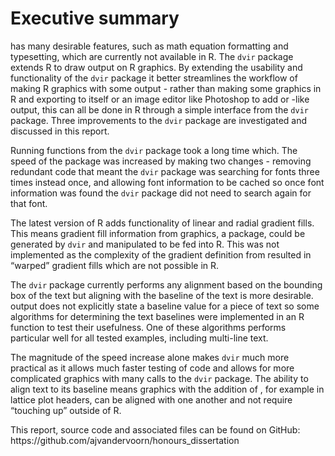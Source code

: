 \newpage{}

# Executive summary

\TeX{} has many desirable features, such as math equation formatting and typesetting, which are currently not available in R. The `dvir` package extends R to draw \TeX{} output on R graphics. By extending the usability and functionality of the `dvir` package it better streamlines the workflow of making R graphics with some \TeX{} output - rather than making some graphics in R and exporting to \LaTeX{} itself or an image editor like Photoshop to add \TeX{} or \TeX{}-like output, this can all be done in R through a simple interface from the `dvir` package. Three improvements to the `dvir` package are investigated and discussed in this report.

Running functions from the `dvir` package took a long time which. The speed of the package was increased by making two changes - removing redundant code that meant the `dvir` package was searching for fonts three times instead once, and allowing font information to be cached so once font information was found the `dvir` package did not need to search again for that font. 

The latest version of R adds functionality of linear and radial gradient fills. This means gradient fill information from \Tikz{} graphics, a \TeX{} package, could be generated by `dvir` and manipulated to be fed into R. This was not implemented as the complexity of the gradient definition from \Tikz{} resulted in "warped" gradient fills which are not possible in R. 

The `dvir` package currently performs any alignment based on the bounding box of the text but aligning with the baseline of the text is more desirable. \TeX{} output does not explicitly state a baseline value for a piece of text so some algorithms for determining the text baselines were implemented in an R function to test their usefulness. One of these algorithms performs particular well for all tested examples, including multi-line text.

The magnitude of the speed increase alone makes `dvir` much more practical as it allows much faster testing of code and allows for more complicated graphics with many calls to the `dvir` package. The ability to align text to its baseline means graphics with the addition of \TeX{}, for example in lattice plot headers, can be aligned with one another and not require "touching up" outside of R.

This report, source code and associated files can be found on GitHub:  https://github.com/ajvandervoorn/honours_dissertation